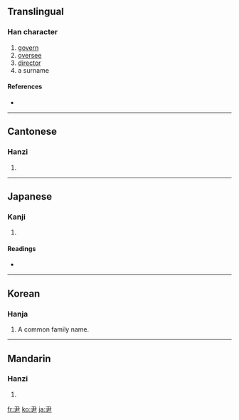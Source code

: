 ==Translingual==

===Han character===
{{Han char|rn=44|rad=尸|as=01|sn=4|four=1750<sub>7</sub>|canj=尸大 (SK), X尸大 (XSK)}}

# [[govern]]
# [[oversee]]
# [[director]]
# a surname

====References====
* {{Han ref|kx=0299.270|dkj=07631|dj=0595.090|hdz=20964.010|uh=5C39|ud=23609|bh=A4A8|bd=42152}}

----

==Cantonese==

===Hanzi===
{{yue-hanzi|jyut=|y=wan5}}

# {{defn|Cantonese}}

----

==Japanese==

===Kanji===
{{ja-kanji|grade=|rs=尸01}}

# {{defn|Japanese}}

====Readings====
* {{ja-readings|on=[[いん]] (in)|kun=[[おさ]] (osa), [[ただす]] (tadasu)}}

----

==Korean==

===Hanja===
{{ko-hanja|hangeul=윤|eumhun=[[성]] 윤|rv=yun|mr=yun|yr=yun}}

# A common family name.

----

==Mandarin==

===Hanzi===
{{cmn-hanzi|pin=[[yǐn]] ([[yin3]])|wg=yin<sup>3</sup>}}

# {{defn|Mandarin}}

[[fr:尹]]
[[ko:尹]]
[[ja:尹]]